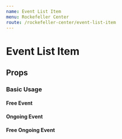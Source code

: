 ```yaml
---
name: Event List Item
menu: Rockefeller Center
route: /rockefeller-center/event-list-item
---
```



# Event List Item

## Props

<Props of={EventListItem} />

### Basic Usage

#### Free Event

<Playground>
  <EventListItem
    freeEvent={true}
    ongoingEvent={false}
    category={'Happy Hour'}
    title={'Happy Hour Art Party with Justin Teodoro'}
    formattedStartTime={'8pm'}
    formattedEndTime={'11pm'}
    formattedEndDate={'11.31.2020'}
    excerpt={
      'Perspiciatis unde omnis iste natus error sit voluptatem accusantium doloremque laudantium, totam rem aperiam, eaque ipsa quae ab illo inventore veritatis et quasi architecto beatae vitae dicta sunt explicabo.'
    }
    location={{title: 'Bar SixtyFive'}}
    fluid={getMockFluidImage({width: 190, height: 270}).childImageSharp.fluid}
    alt={'mock image'}
    url={'#'}
  />
</Playground>

#### Ongoing Event

<Playground>
  <EventListItem
    freeEvent={false}
    ongoingEvent={true}
    category={'Happy Hour'}
    title={'Dine at The Rink'}
    formattedStartTime={'8pm'}
    formattedEndTime={'11pm'}
    formattedEndDate={'11.31.2020'}
    excerpt={
      'Join Frenchette and Estela in a one-off outdoor dining experience at The Rink at Rockefeller Center through the month of September. Both restaurants have curated exclusive prix fixe picnic baskets filled with seasonal menu items.'
    }
    location={{title: 'North Plaza'}}
    fluid={getMockFluidImage({width: 190, height: 270}).childImageSharp.fluid}
    alt={'mock image'}
    url={'#'}
  />
</Playground>

#### Free Ongoing Event

<Playground>
  <EventListItem
    freeEvent={true}
    ongoingEvent={true}
    category={'Happy Hour'}
    title={'The Gauntlet'}
    formattedStartTime={'8pm'}
    formattedEndTime={'11pm'}
    formattedEndDate={'11.31.2020'}
    excerpt={
      'Perspiciatis unde omnis iste natus error sit voluptatem accusantium doloremque laudantium, totam rem aperiam, eaque ipsa quae ab illo inventore veritatis et quasi architecto beatae vitae dicta sunt explicabo.'
    }
    location={{title: 'Bar SixtyFive'}}
    fluid={getMockFluidImage({width: 190, height: 270}).childImageSharp.fluid}
    alt={'mock image'}
    url={'#'}
  />
</Playground>
